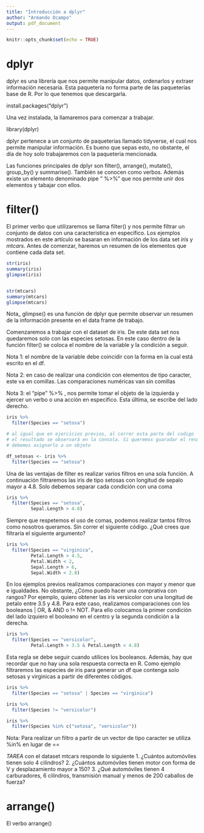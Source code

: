 ```yaml
---
title: "Introducción a dplyr"
author: "Armando Ocampo"
output: pdf_document
---
```


```r
knitr::opts_chunk$set(echo = TRUE)
```

# dplyr

dplyr es una librería que nos permite manipular datos, ordenarlos y extraer información necesaria.
Esta paquetería no forma parte de las paqueterías base de R. Por lo que tenemos que descargarla.

install.packages("dplyr")

Una vez instalada, la llamaremos para comenzar a trabajar.

library(dplyr)

dplyr pertenece a un conjunto de paqueterias llamado tidyverse, el cual nos permite manipular información. Es bueno que sepas esto, no obstante, el día de hoy solo trabajaremos con la paqueteria mencionada.

Las funciones principales de dplyr son filter(), arrange(), mutate(), group_by() y summarise(). También se conocen como verbos. Además existe un elemento denominado pipe " %>%" que nos permite unir dos elementos y tabajar con ellos. 

# filter()

El primer verbo que utilizaremos se llama filter() y nos permite filtrar un conjunto de datos con una caracteristica en específico. Los ejemplos mostrados en este artículo se basaran en información de los data set *iris* y *mtcars*. Antes de comenzar, haremos un resumen de los elementos que contiene cada data set.

```r
str(iris)
summary(iris)
glimpse(iris)


str(mtcars)
summary(mtcars)
glimpse(mtcars)
```

Nota_ glimpse() es una función de dplyr que permite observar un resumen de la información presente en el data frame de trabajo.


Comenzaremos a trabajar con el dataset de iris. De este data set nos quedaremos solo con las especies setosas. En este caso dentro de la función filter() se coloca el nombre de la variable y la condición a seguir.

Nota 1: el nombre de la variable debe coincidir con la forma en la cual está escrito en el df.

Nota 2: en caso de realizar una condición con elementos de tipo caracter, este va en comillas. Las comparaciones numéricas van sin comillas 

Nota 3: el "pipe" %>% , nos permite tomar el objeto de la izquierda y ejercer un verbo o una acción en especifico. Esta última, se escribe del lado derecho.

```r
iris %>% 
  filter(Species == "setosa")

# al igual que en ejercicios previos, al correr esta parte del codigo
# el resultado se observará en la consola. Si queremos guaradar el resultado
# debemos asignarlo a un objeto

df_setosas <- iris %>% 
  filter(Species == "setosa")
```


Una de las ventajas de filter es realizar varios filtros en una sola función. A continuación filtraremos las iris de tipo setosas con longitud de sepalo mayor a 4.8. Solo debemos separar cada condición con una coma

```r
iris %>% 
  filter(Species == "setosa",
         Sepal.Length > 4.8)
```

Siempre que respetemos el uso de comas, podemos realizar tantos filtros como nosotros queramos. Sin correr el siguiente código. ¿Qué crees que filtraría el siguiente argumento?

```r
iris %>% 
  filter(Species == "virginica",
         Petal.Length > 4.5,
         Petal.Width < 2,
         Sepal.Length > 6,
         Sepal.Width < 2.8)
```

En los ejemplos previos realizamos comparaciones con mayor y menor que e igualdades. No obstante, ¿Cómo puedo hacer una comprativa con rangos? Por ejemplo, quiero obtener las iris versicolor con una longitud de petalo entre 3.5 y 4.8. Para este caso, realizamos comparaciones con los booleanos | OR, & AND o != NOT. Para ello colocamos la primer condición del lado izquiero el booleano en el centro y la segunda condición a la derecha.

```r
iris %>% 
  filter(Species == "versicolor",
         Petal.Length > 3.5 & Petal.Length < 4.8)
```

Esta regla se debe seguir cuando utilices los booleanos. Además, hay que recordar que no hay una sola respuesta correcta en R. Como ejemplo filtraremos las especies de iris para generar un df que contenga solo setosas y virginicas a partir de diferentes códigos.

```r
iris %>% 
  filter(Species == "setosa" | Species == "virginica")

iris %>% 
  filter(Species != "versicolor")

iris %>% 
  filter(Species %in% c("setosa", "versicolor"))
```

Nota: Para realizar un filtro a partir de un vector de tipo caracter se utiliza %in% en lugar de ==

*TAREA* con el dataset mtcars responde lo siguiente
1. ¿Cuántos automóviles tienen solo 4 cilindros?
2. ¿Cuántos automóviles tienen motor con forma de V y desplazamiento mayor a 150?
3. ¿Qué automóviles tienen 4 carburadores, 6 cilindros, transmisión manual y menos de 200 caballos de fuerza?


# arrange()

El verbo arrange() 

